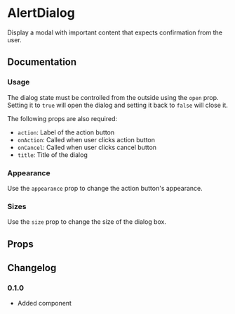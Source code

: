 # AlertDialog

Display a modal with important content that expects confirmation from the user.

## Documentation

### Usage

The dialog state must be controlled from the outside using the `open` prop. Setting it to `true` will open the dialog and setting it back to `false` will close it.

The following props are also required:

- `action`: Label of the action button
- `onAction`: Called when user clicks action button
- `onCancel`: Called when user clicks cancel button
- `title`: Title of the dialog

<ax-demo name="alert-dialog/usage" />

### Appearance

Use the `appearance` prop to change the action button's appearance.

<ax-demo name="alert-dialog/appearance-usage" />

### Sizes

Use the `size` prop to change the size of the dialog box.

<ax-demo name="alert-dialog/size-usage" />

## Props

<ax-props-table component="AlertDialog" />

## Changelog

### 0.1.0

- Added component
